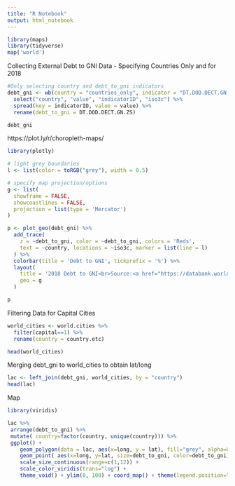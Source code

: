 ```yaml
---
title: "R Notebook"
output: html_notebook
---
```


```r
library(maps)
library(tidyverse)
map('world')
```

Collecting External Debt to GNI Data - Specifying Countries Only and for 2018
```r
#Only selecting country and debt_to_gni indicators
debt_gni <- wb(country = "countries_only", indicator = "DT.DOD.DECT.GN.ZS", startdate = 2018, enddate = 2019) %>% 
  select("country", "value", "indicatorID", "iso3c") %>% 
  spread(key = indicatorID, value = value) %>% 
  rename(debt_to_gni = DT.DOD.DECT.GN.ZS)

debt_gni
```


https://plot.ly/r/choropleth-maps/
```r
library(plotly)

# light grey boundaries
l <- list(color = toRGB("grey"), width = 0.5)

# specify map projection/options
g <- list(
  showframe = FALSE,
  showcoastlines = FALSE,
  projection = list(type = 'Mercator')
)

p <- plot_geo(debt_gni) %>%
  add_trace(
    z = ~debt_to_gni, color = ~debt_to_gni, colors = 'Reds',
    text = ~country, locations = ~iso3c, marker = list(line = l)
  ) %>%
  colorbar(title = 'Debt to GNI', tickprefix = '%') %>%
  layout(
    title = '2018 Debt to GNI<br>Source:<a href="https://databank.worldbank.org/reports.aspx?source=international-debt-statistics">International Debt Statistics</a>',
    geo = g
  )

p
```


Filtering Data for Capital Cities
```r
world_cities <- world.cities %>%
  filter(capital==1) %>% 
  rename(country = country.etc)

head(world_cities)
```

Merging debt_gni to world_cities to obtain lat/long
```r
lac <- left_join(debt_gni, world_cities, by = "country")
head(lac)
```

Map
```r
library(viridis)

lac %>%
 arrange(debt_to_gni) %>% 
 mutate( country=factor(country, unique(country))) %>% 
 ggplot() +
    geom_polygon(data = lac, aes(x=long, y = lat), fill="grey", alpha=0.3) +
    geom_point( aes(x=long, y=lat, size=debt_to_gni, color=debt_to_gni), alpha=0.9) +
    scale_size_continuous(range=c(1,12)) +
    scale_color_viridis(trans="log") +
    theme_void() + ylim(0, 100) + coord_map() + theme(legend.position="none")
 
```


